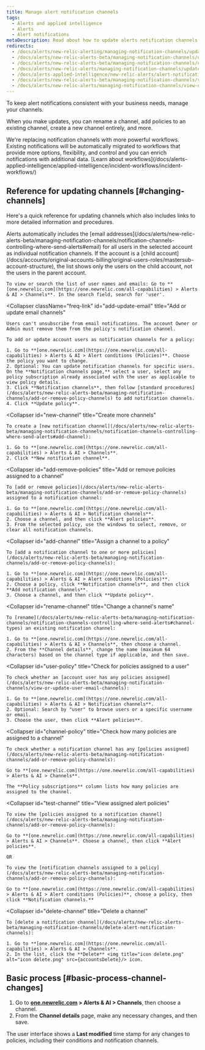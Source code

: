 ```yaml
---
title: Manage alert notification channels
tags:
  - Alerts and applied intelligence
  - Alerts
  - Alert notifications
metaDescription: Read about how to update alerts notification channels.
redirects:
  - /docs/alerts/new-relic-alerting/managing-notification-channels/updating-alert-channels
  - /docs/alerts/new-relic-alerts-beta/managing-notification-channels/updating-alert-notification-channels
  - /docs/alerts/new-relic-alerts-beta/managing-notification-channels/update-alert-notification-channels
  - /docs/alerts/new-relic-alerts/managing-notification-channels/update-alert-notification-channels
  - /docs/alerts-applied-intelligence/new-relic-alerts/alert-notifications/view-or-update-user-email-channels
  - /docs/alerts/new-relic-alerts-beta/managing-notification-channels/view-or-update-user-email-channels
  - /docs/alerts/new-relic-alerts/managing-notification-channels/view-or-update-user-email-channels
---
```



To keep alert notifications consistent with your business needs, manage your channels.

When you make updates, you can rename a channel, add policies to an existing channel, create a new channel entirely, and more.

 <Callout variant="important" title="EOL NOTICE">
   We're replacing notification channels with more powerful workflows. Existing notifications will be automatically migrated to workflows that provide      more options, flexibility, and control and you can enrich notifications with additional data.
  [Learn about workflows](/docs/alerts-applied-intelligence/applied-intelligence/incident-workflows/incident-workflows/)
  </Callout>


## Reference for updating channels [#changing-channels]

Here's a quick reference for updating channels which also includes links to more detailed information and procedures.

<CollapserGroup>
  <Collapser
    className="freq-link"
    id="view-email"
    title="View email channels"
  >
    Alerts automatically includes the [email addresses](/docs/alerts/new-relic-alerts-beta/managing-notification-channels/notification-channels-controlling-where-send-alerts#email) for all users in the selected account as individual notification channels. If the account is a [child account](/docs/accounts/original-accounts-billing/original-users-roles/mastersub-account-structure), the list shows only the users on the child account, not the users in the parent account.

    To view or search the list of user names and emails: Go to **[one.newrelic.com](https://one.newrelic.com/all-capabilities) > Alerts & AI > Channels**. In the search field, search for 'user'.
  </Collapser>

  <Collapser
    className="freq-link"
    id="add-update-email"
    title="Add or update email channels"
  >
    Users can't unsubscribe from email notifications. The account Owner or Admin must remove them from the policy's notification channel.

    To add or update account users as notification channels for a policy:

    1. Go to **[one.newrelic.com](https://one.newrelic.com/all-capabilities) > Alerts & AI > Alert conditions (Policies)**. Choose the policy you want to change.
    2. Optional: You can update notification channels for specific users. On the **Notification channels page,** select a user, select any policy subscription already associated with the user as applicable to view policy details.
    3. Click **Notification channels**, then follow [standard procedures](/docs/alerts/new-relic-alerts-beta/managing-notification-channels/add-or-remove-policy-channels) to add notification channels.
    4. Click **Update policy**.
  </Collapser>

  <Collapser
    id="new-channel"
    title="Create more channels"
  >
    To create a [new notification channel](/docs/alerts/new-relic-alerts-beta/managing-notification-channels/notification-channels-controlling-where-send-alerts#add-channel):

    1. Go to **[one.newrelic.com](https://one.newrelic.com/all-capabilities) > Alerts & AI > Channels**.
    2. Click **New notification channel**.
  </Collapser>

  <Collapser
    id="add-remove-policies"
    title="Add or remove policies assigned to a channel"
  >
    To [add or remove policies](/docs/alerts/new-relic-alerts-beta/managing-notification-channels/add-or-remove-policy-channels) assigned to a notification channel:

    1. Go to **[one.newrelic.com](https://one.newrelic.com/all-capabilities) > Alerts & AI > Notification channels**.
    2. Choose a channel, and then click **Alert policies**.
    3. From the selected policy, use the windows to select, remove, or clear all notification channels.
  </Collapser>

  <Collapser
    id="add-channel"
    title="Assign a channel to a policy"
  >
    To [add a notification channel to one or more policies](/docs/alerts/new-relic-alerts-beta/managing-notification-channels/add-or-remove-policy-channels):

    1. Go to **[one.newrelic.com](https://one.newrelic.com/all-capabilities) > Alerts & AI > Alert conditions (Policies)**.
    2. Choose a policy, click **Notification channels**, and then click **Add notification channels**.
    3. Choose a channel, and then click **Update policy**.
  </Collapser>

  <Collapser
    id="rename-channel"
    title="Change a channel's name"
  >
    To [rename](/docs/alerts/new-relic-alerts-beta/managing-notification-channels/notification-channels-controlling-where-send-alerts#channel-types) an existing notification channel:

    1. Go to **[one.newrelic.com](https://one.newrelic.com/all-capabilities) > Alerts & AI > Channels**, then choose a channel.
    2. From the **Channel details**, change the name (maximum 64 characters) based on the channel type if applicable, and then save.
  </Collapser>

  <Collapser
    id="user-policy"
    title="Check for policies assigned to a user"
  >
    To check whether an [account user has any policies assigned](/docs/alerts/new-relic-alerts-beta/managing-notification-channels/view-or-update-user-email-channels):

    1. Go to **[one.newrelic.com](https://one.newrelic.com/all-capabilities) > Alerts & AI > Notification channels**.
    2. Optional: Search by "user" to browse users or a specific username or email.
    3. Choose the user, then click **Alert policies**.
  </Collapser>

  <Collapser
    id="channel-policy"
    title="Check how many policies are assigned to a channel"
  >
    To check whether a notification channel has any [policies assigned](/docs/alerts/new-relic-alerts-beta/managing-notification-channels/add-or-remove-policy-channels):

    Go to **[one.newrelic.com](https://one.newrelic.com/all-capabilities) > Alerts & AI > Channels**.

    The **Policy subscriptions** column lists how many policies are assigned to the channel.
  </Collapser>

  <Collapser
    id="test-channel"
    title="View assigned alert policies"
  >
    To view the [policies assigned to a notification channel](/docs/alerts/new-relic-alerts-beta/managing-notification-channels/add-or-remove-policy-channels):

    Go to **[one.newrelic.com](https://one.newrelic.com/all-capabilities) > Alerts & AI > Channels**. Choose a channel, then click **Alert policies**.

    OR

    To view the [notification channels assigned to a policy](/docs/alerts/new-relic-alerts-beta/managing-notification-channels/add-or-remove-policy-channels):

    Go to **[one.newrelic.com](https://one.newrelic.com/all-capabilities) > Alerts & AI > Alert conditions (Policies)**, choose a policy, then click **Notification channels.**
  </Collapser>

  <Collapser
    id="delete-channel"
    title="Delete a channel"
  >
    To [delete a notification channel](/docs/alerts/new-relic-alerts-beta/managing-notification-channels/delete-alert-notification-channels):

    1. Go to **[one.newrelic.com](https://one.newrelic.com/all-capabilities) > Alerts & AI > Channels**.
    2. In the list, click the **Delete** <img title="icon delete.png" alt="icon delete.png" src={accountsDelete}/> icon.
  </Collapser>
</CollapserGroup>

## Basic process [#basic-process-channel-changes]

1. Go to **[one.newrelic.com](https://one.newrelic.com/all-capabilities) > Alerts & AI > Channels**, then choose a channel.
2. From the **Channel details** page, make any necessary changes, and then save.

The user interface shows a **Last modified** time stamp for any changes to policies, including their conditions and notification channels.
